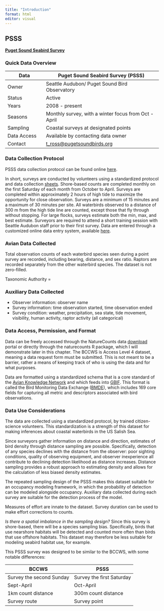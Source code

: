 ```yaml
---
title: "Introduction"
format: html
editor: visual
---
```


## PSSS

[**Puget Sound Seabird Survey**]((https:/seattleaudubon.org/wp-content/uploads/2021/01/PSSS_Protocol_2014-15.pdf).)

### Quick Data Overview

| Data        | Puget Sound Seabird Survey (PSSS)                                        |
|------------------|------------------------------------------------------|
| Owner       | Seattle Audubon/ Puget Sound Bird Observatory                            |
| Status      | Active                                                                   |
| Years       | 2008 - present                                                           |
| Seasons     | Monthly survey, with a winter focus from Oct - April                     |
| Sampling    | Coastal surveys at designated points                                     |
| Data Access | Available by contacting data owner                                       |
| Contact     | [t_ross\@pugetsoundbirds.org](mailto:t_ross@pugetsoundbirds.org){.email} |

### Data Collection Protocol

PSSS data collection protocol can be found online [here](https://seattleaudubon.org/wp-content/uploads/2021/01/PSSS_Protocol_2014-15.pdf).

In short, surveys are conducted by volunteers using a standardized protocol and data collection [sheets](https://seattleaudubon.org/wp-content/uploads/2021/09/PSSS-Datasheet.pdf). Shore-based counts are completed monthly on the first Saturday of each month from October to April. Surveys are completed within approximately 2 hours of high tide to maximize the opportunity for close observation. Surveys are a minimum of 15 minutes and a maximum of 30 minutes per site. All waterbirds observed to a distance of 300 m from the high tide line are counted, except those that fly through without stopping. For large flocks, surveys estimate both the min, max, and best estimate. Surveyors are required to attend a short training session with Seattle Audubon staff prior to their first survey. Data are entered through a customized online data entry system, available [here](http://seabirdsurvey.org/seabirdsurvey/).

### Avian Data Collected

Total observation counts of each waterbird species seen during a point survey are recorded, including bearing, distance, and sex ratio. Raptors are recorded separately from the other waterbird species. The dataset is not zero-filled.

Taxonomic Authority =

### Auxiliary Data Collected

-   Observer information: observer name
-   Survey information: time observation started, time observation ended
-   Survey condition: weather, precipitation, sea state, tide movement, visibility, human activity, raptor activity (all categorical)

### Data Access, Permission, and Format

Data can be freely accessed through the NatureCounts data [download](https://naturecounts.ca/nc/default/searchquery.jsp) portal or directly through the naturecounts R package, which I will demonstrate later in this chapter. The BCCWS is Access Level 4 dataset, meaning a data request form must be submitted. This is not meant to be a barrier, rather a means of keeping track of who is using the data and for what purposes.

Data are formatted using a standardized schema that is a core standard of the [Avian Knowledge Network](https://avianknowledge.net/) and which feeds into [GBIF](https://www.gbif.org/). This format is called the Bird Monitoring Data Exchange ([BMDE](https://naturecounts.ca/nc/default/nc_bmde.jsp)), which includes 169 core fields for capturing all metric and descriptors associated with bird observations.

### Data Use Considerations

The data are collected using a standardized protocol, by trained citizen-science volunteers. This standardization is a strength of this dataset for making inferences about coastal waterbirds in the US Salish Sea.

Since surveyors gather information on distance and direction, estimates of bird density through distance sampling are possible. Specifically, detection of any species declines with the distance from the observer: poor sighting conditions, quality of observing equipment, and observer inexperience all contribute to declining detection likelihood as distance increases. Distance sampling provides a robust approach to estimating density and allows for the calculation of less biased density estimates.

The repeated sampling design of the PSSS makes this dataset suitable for an occupancy modeling framework, in which the probability of detection can be modeled alongside occupancy. Auxiliary data collected during each survey are suitable for the detection process of the model.

Measures of effort are innate to the dataset. Survey duration can be used to make effort corrections to counts.

*Is there a spatial imbalance in the sampling design?* Since this survey is shore-based, there will be a species sampling bias. Specifically, birds that use nearshore habitats will be detected and counted more often than birds that use offshore habitats. This dataset may therefore be less suitable for modeling seabird habitat use, for example.

This PSSS survey was designed to be similar to the BCCWS, with some notable differences:

| BCCWS                    | PSSS                      |
|--------------------------|---------------------------|
| Survey the second Sunday | Survey the first Saturday |
| Sept-April               | Oct-April                 |
| 1km count distance       | 300m count distance       |
| Survey route             | Survey point              |
